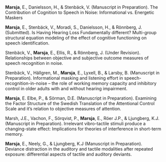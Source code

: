 **Marsja**, E., Danielsson, H., & Stenbäck, V. (Manuscript in Preparation). The Contribution of Cognition to Speech in Noise: Informational vs. Energetic Maskers

**Marsja**, E., Stenbäck, V., Moradi, S., Danielsson, H., & Rönnberg, J. (Submitted). Is Having Hearing Loss Fundamentally different? Multi-group structural equation modeling of the effect of cognitive functioning on speech identification.

Stenbäck, V., **Marsja**, E., Ellis, R., & Rönnberg, J. (Under Revision). Relationships between objective and subjective outcome measures of speech recognition in noise.

Stenbäck, V., Hällgren,  M., **Marsja**, E., Lyxell, B., & Larsby, B. (Manuscript in Preparation). Informational masking and listening effort in speech-recognition-in-noise – the role of working memory capacity and inhibitory control in older adults with and without hearing impairment.

**Marsja**, E. Elbe, P., & Sörman, D.E. (Manuscript in Preparation). Examining the Factor Structure of the Swedish Translation of the Attentional Control Scale and it's relation to objective measures of attention.

Marsh, J.E., Vachon, F., Sörqvist, P., **Marsja**, E., Röer J.P., & Ljungberg, K.J. (Manuscript in Preparation).  Irrelevant vibro-tactile stimuli produce a changing-state effect: Implications for theories of interference in short-term memory.

**Marsja**, E., Neely, G., & Ljungberg, K.J (Manuscript in Preparation). Deviance distraction in the auditory and tactile modalities after repeated exposure: differential aspects of tactile and auditory deviants.